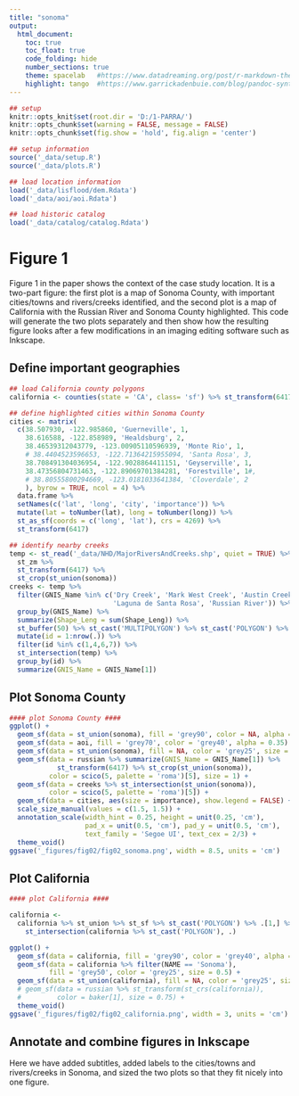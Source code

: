```yaml
---
title: "sonoma"
output:
  html_document:
    toc: true 
    toc_float: true
    code_folding: hide
    number_sections: true 
    theme: spacelab   #https://www.datadreaming.org/post/r-markdown-theme-gallery/
    highlight: tango  #https://www.garrickadenbuie.com/blog/pandoc-syntax-highlighting-examples/
---
```


```r
## setup
knitr::opts_knit$set(root.dir = 'D:/1-PARRA/')
knitr::opts_chunk$set(warning = FALSE, message = FALSE) 
knitr::opts_chunk$set(fig.show = 'hold', fig.align = 'center')

```

```r
## setup information
source('_data/setup.R')
source('_data/plots.R')

## load location information
load('_data/lisflood/dem.Rdata')
load('_data/aoi/aoi.Rdata')

## load historic catalog 
load('_data/catalog/catalog.Rdata')

```

# Figure 1

Figure 1 in the paper shows the context of the case study location. 
It is a two-part figure: the first plot is a map of Sonoma County, with important cities/towns and rivers/creeks identified, and the second plot is a map of California with the Russian River and Sonoma County highlighted.
This code will generate the two plots separately and then show how the resulting figure looks after a few modifications in an imaging editing software such as Inkscape.

## Define important geographies 
```r
## load California county polygons
california <- counties(state = 'CA', class= 'sf') %>% st_transform(6417)

## define highlighted cities within Sonoma County
cities <- matrix(
  c(38.507930, -122.985860, 'Guerneville', 1, 
    38.616588, -122.858989, 'Healdsburg', 2, 
    38.46539312043779, -123.00905110596939, 'Monte Rio', 1, 
    # 38.4404523596653, -122.71364215955094, 'Santa Rosa', 3,
    38.708491304036954, -122.9028864411151, 'Geyserville', 1,
    38.47356804731463, -122.89069701384281, 'Forestville', 1#,
    # 38.80555800294669, -123.0181033641384, 'Cloverdale', 2
    ), byrow = TRUE, ncol = 4) %>%
  data.frame %>%
  setNames(c('lat', 'long', 'city', 'importance')) %>%
  mutate(lat = toNumber(lat), long = toNumber(long)) %>%
  st_as_sf(coords = c('long', 'lat'), crs = 4269) %>% 
  st_transform(6417)

## identify nearby creeks
temp <- st_read('_data/NHD/MajorRiversAndCreeks.shp', quiet = TRUE) %>% 
  st_zm %>% 
  st_transform(6417) %>% 
  st_crop(st_union(sonoma))
creeks <- temp %>% 
  filter(GNIS_Name %in% c('Dry Creek', 'Mark West Creek', 'Austin Creek', 
                          'Laguna de Santa Rosa', 'Russian River')) %>% 
  group_by(GNIS_Name) %>% 
  summarize(Shape_Leng = sum(Shape_Leng)) %>% 
  st_buffer(50) %>% st_cast('MULTIPOLYGON') %>% st_cast('POLYGON') %>% 
  mutate(id = 1:nrow(.)) %>% 
  filter(id %in% c(1,4,6,7)) %>%
  st_intersection(temp) %>% 
  group_by(id) %>% 
  summarize(GNIS_Name = GNIS_Name[1])

```

## Plot Sonoma County

```r
#### plot Sonoma County ####
ggplot() + 
  geom_sf(data = st_union(sonoma), fill = 'grey90', color = NA, alpha = 0.5) +
  geom_sf(data = aoi, fill = 'grey70', color = 'grey40', alpha = 0.35) +
  geom_sf(data = st_union(sonoma), fill = NA, color = 'grey25', size = 0.75) +
  geom_sf(data = russian %>% summarize(GNIS_Name = GNIS_Name[1]) %>%
            st_transform(6417) %>% st_crop(st_union(sonoma)),
          color = scico(5, palette = 'roma')[5], size = 1) +
  geom_sf(data = creeks %>% st_intersection(st_union(sonoma)),
          color = scico(5, palette = 'roma')[5]) +
  geom_sf(data = cities, aes(size = importance), show.legend = FALSE) + 
  scale_size_manual(values = c(1.5, 1.5)) + 
  annotation_scale(width_hint = 0.25, height = unit(0.25, 'cm'),
                   pad_x = unit(0.5, 'cm'), pad_y = unit(0.5, 'cm'),
                   text_family = 'Segoe UI', text_cex = 2/3) + 
  theme_void() 
ggsave('_figures/fig02/fig02_sonoma.png', width = 8.5, units = 'cm')

```

## Plot California

```r
#### plot California ####

california <-
  california %>% st_union %>% st_sf %>% st_cast('POLYGON') %>% .[1,] %>% 
    st_intersection(california %>% st_cast('POLYGON'), .)

ggplot() + 
  geom_sf(data = california, fill = 'grey90', color = 'grey40', alpha = 0.5, size = 0.25) + 
  geom_sf(data = california %>% filter(NAME == 'Sonoma'),
          fill = 'grey50', color = 'grey25', size = 0.5) +
  geom_sf(data = st_union(california), fill = NA, color = 'grey25', size = 0.5) + 
  # geom_sf(data = russian %>% st_transform(st_crs(california)), 
  #         color = baker[1], size = 0.75) +
  theme_void() 
ggsave('_figures/fig02/fig02_california.png', width = 3, units = 'cm')

```

## Annotate and combine figures in Inkscape

Here we have added subtitles, added labels to the cities/towns and rivers/creeks in Sonoma, and sized the two plots so that they fit nicely into one figure. 